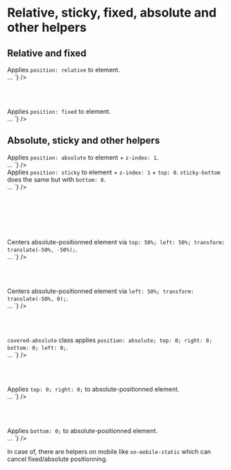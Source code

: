 
<Meta title="CSS / Front-End helpers / Absolute - Sticky - Fixed - Relative" />

# Relative, sticky, fixed, absolute and other helpers

## Relative and fixed

<div class="flex flex-justify-space-between mb2 on-mobile-flex-column">
<div class="w49 flex-align-self-center">
    Applies <code>position: relative</code> to element.
  </div>
  <div class="w49">
<Source
  language='html'
  dark
  format
  code={`
<span className="relative">…</span>
`}
/>

  </div>
</div>

<br /><br />

<div class="flex flex-justify-space-between mb2 on-mobile-flex-column">
  <div class="w49 flex-align-self-center">
    Applies <code>position: fixed</code> to element.
  </div>
  <div class="w49">
<Source
  language='html'
  dark
  format
  code={`
<span className="fixed">…</span>
`}
/>
  </div>
</div>

## Absolute, sticky and other helpers

<div class="flex flex-justify-space-between mb2 on-mobile-flex-column">
  <div class="w49 flex-align-self-center">
    Applies <code>position: absolute</code> to element + <code>z-index: 1</code>.
  </div>
  <div class="w49">
<Source
  language='html'
  dark
  format
  code={`
<span className="absolute">…</span>
`}
/>
  </div>
</div>

<div class="flex flex-justify-space-between mb2 on-mobile-flex-column">
  <div class="w49 flex-align-self-center">
    Applies <code>position: sticky</code> to element + <code>z-index: 1</code> + <code>top: 0</code>.
    <code>sticky-bottom</code> does the same but with <code>bottom: 0</code>.
  </div>
  <div class="w49">
<Source
  language='html'
  dark
  format
  code={`
<span className="sticky-top">…</span>
`}
/>
  </div>
</div>

<br /><br />

<br /><br />

<div class="flex flex-justify-space-between mb2 on-mobile-flex-column">
  <div class="w49 flex-align-self-center">
    Centers absolute-positionned element via <code>top: 50%; left: 50%; transform: translate(-50%, -50%);</code>.
  </div>
  <div class="w49">
<Source
  language='html'
  dark
  format
  code={`
<span className="centered-absolute">…</span>
`}
/>
  </div>
</div>

<br /><br />

<div class="flex flex-justify-space-between mb2 on-mobile-flex-column">
  <div class="w49 flex-align-self-center">
    Centers absolute-positionned element via <code>left: 50%; transform: translate(-50%, 0);</code>.
  </div>
  <div class="w49">
<Source
  language='html'
  dark
  format
  code={`
<span className="centered-absolute-horizontal">…</span>
`}
/>
  </div>
</div>

<br /><br />

<div class="flex flex-justify-space-between mb2 on-mobile-flex-column">
  <div class="w49 flex-align-self-center">
    <code>covered-absolute</code> class applies <code>position: absolute; top: 0; right: 0; bottom: 0; left: 0;</code>.
  </div>
  <div class="w49">
<Source
  language='html'
  dark
  format
  code={`
<span className="covered-absolute">…</span>
`} 
/>
  </div>
</div>

<br /><br />

<div class="flex flex-justify-space-between mb2 on-mobile-flex-column">
  <div class="w49 flex-align-self-center">
    Applies <code>top: 0; right: 0;</code> to absolute-positionned element.
  </div>
  <div class="w49">
<Source
  language='html'
  dark
  format
  code={`
<span className="top-right">…</span>
`}
/>
  </div>
</div>

<br /><br />

<div class="flex flex-justify-space-between mb2 on-mobile-flex-column">
	<div class="w49 flex-align-self-center">
	  Applies <code>bottom: 0;</code> to absolute-positionned element.
	</div>
  <div class="w49">
<Source
  language='html'
  dark
  format
  code={`
<span className="bottom">…</span>
`}
/>
	</div>
</div>

In case of, there are helpers on mobile like <code>on-mobile-static</code> which can cancel fixed/absolute positionning.


